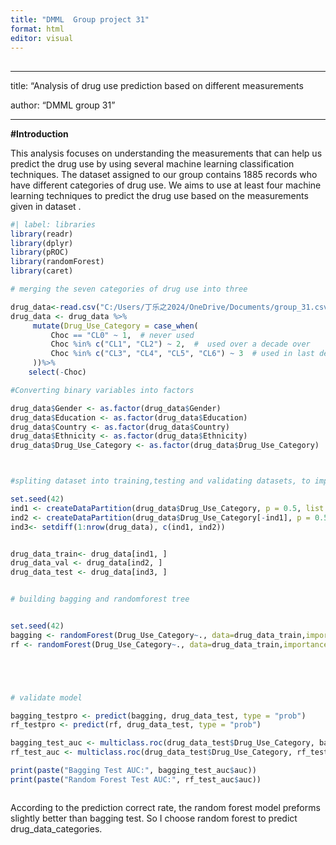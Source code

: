 ---
title: "DMML  Group project 31"
format: html
editor: visual
---

## 

------------------------------------------------------------------------

title: "Analysis of drug use prediction based on different measurements

author: "DMML group 31 "

------------------------------------------------------------------------

**#Introduction**

This analysis focuses on understanding the measurements that can help us predict the drug use by using several machine learning classification techniques. The dataset assigned to our group contains 1885 records who have different categories of drug use. We aims to use at least four machine learning techniques to predict the drug use based on the measurements given in dataset .

```{r}
#| label: libraries
library(readr)
library(dplyr)
library(pROC)
library(randomForest)
library(caret)

```

```{r}
# merging the seven categories of drug use into three 

drug_data<-read.csv("C:/Users/丁乐之2024/OneDrive/Documents/group_31.csv")
drug_data <- drug_data %>%
     mutate(Drug_Use_Category = case_when(
         Choc == "CL0" ~ 1,  # never used
         Choc %in% c("CL1", "CL2") ~ 2,  #  used over a decade over
         Choc %in% c("CL3", "CL4", "CL5", "CL6") ~ 3  # used in last decade
     ))%>%
    select(-Choc)

#Converting binary variables into factors

drug_data$Gender <- as.factor(drug_data$Gender)
drug_data$Education <- as.factor(drug_data$Education)
drug_data$Country <- as.factor(drug_data$Country)
drug_data$Ethnicity <- as.factor(drug_data$Ethnicity)
drug_data$Drug_Use_Category <- as.factor(drug_data$Drug_Use_Category)



#spliting dataset into training,testing and validating datasets, to improving models performance in prediction, we use stratification sampling

set.seed(42)
ind1 <- createDataPartition(drug_data$Drug_Use_Category, p = 0.5, list = FALSE)
ind2 <- createDataPartition(drug_data$Drug_Use_Category[-ind1], p = 0.5, list = FALSE)
ind3<- setdiff(1:nrow(drug_data), c(ind1, ind2))


drug_data_train<- drug_data[ind1, ]
drug_data_val <- drug_data[ind2, ]
drug_data_test <- drug_data[ind3, ]


# building bagging and randomforest tree


set.seed(42)
bagging <- randomForest(Drug_Use_Category~., data=drug_data_train,importance = TRUE,mtry=4, ntree=200)
rf <- randomForest(Drug_Use_Category~., data=drug_data_train,importance = TRUE,  ntree=200)





# validate model

bagging_testpro <- predict(bagging, drug_data_test, type = "prob")
rf_testpro <- predict(rf, drug_data_test, type = "prob")

bagging_test_auc <- multiclass.roc(drug_data_test$Drug_Use_Category, bagging_testpro[, 1])
rf_test_auc <- multiclass.roc(drug_data_test$Drug_Use_Category, rf_testpro[, 1])

print(paste("Bagging Test AUC:", bagging_test_auc$auc))
print(paste("Random Forest Test AUC:", rf_test_auc$auc))



```

According to the prediction correct rate, the random forest model preforms slightly better than bagging test. So I choose random forest to predict drug_data_categories.
